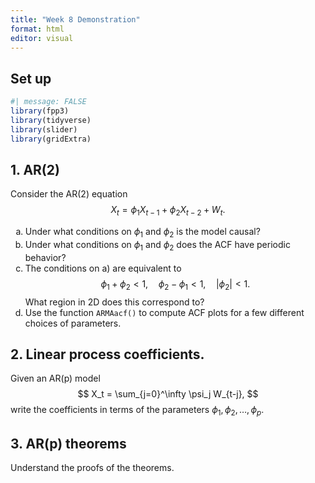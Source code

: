 ```yaml
---
title: "Week 8 Demonstration"
format: html
editor: visual
---
```


## Set up

```r
#| message: FALSE
library(fpp3)
library(tidyverse)
library(slider)
library(gridExtra)
```

## 1. AR(2)

Consider the AR(2) equation $$
X_t = \phi_1 X_{t-1} + \phi_2 X_{t-2} + W_t.
$$

a.  Under what conditions on $\phi_1$ and $\phi_2$ is the model causal?
b.  Under what conditions on $\phi_1$ and $\phi_2$ does the ACF have periodic behavior?
c.  The conditions on a) are equivalent to $$
    \phi_1 + \phi_2 < 1, \quad \phi_2 - \phi_1 < 1, \quad |\phi_2| < 1.
    $$ What region in 2D does this correspond to?
d.  Use the function `ARMAacf()` to compute ACF plots for a few different choices of parameters.

## 2. Linear process coefficients.

Given an AR(p) model
$$
X_t = \sum_{j=0}^\infty \psi_j W_{t-j},
$$
write the coefficients in terms of the parameters $\phi_1,\phi_2,\ldots,\phi_p$.

## 3. AR(p) theorems

Understand the proofs of the theorems.
